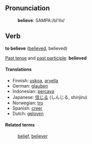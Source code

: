 ==Pronunciation==
:'''believe''': SAMPA:/bI'lIv/

==Verb==
'''to believe''' ([[believed]], believed)

[[Past tense]] and [[past participle]]: '''believed'''

====Translations====
*Finnish: [[uskoa]], [[arvella]]
*German: [[glauben]]
*Indonesian: [[percaya]]
*Japanese: [[信じる]] (しんじる, shinjiru)
*Norwegian: [[tro]]
*Spanish: [[creer]]
*Dutch: [[geloven]]

====Related terms====
: [[belief]], [[believer]]